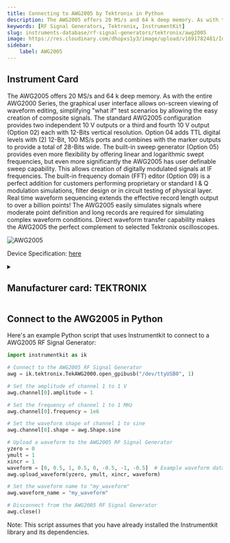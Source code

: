 ```yaml
---
title: Connecting to AWG2005 by Tektronix in Python
description: The AWG2005 offers 20 MS/s and 64 k deep memory. As with the entire AWG2000 Series, the graphical user interface allows on-screen viewing of waveform editing, simplifying "what if" test scenarios by allowing the easy creation of composite signals. The standard AWG2005 configuration provides two independent 10 V outputs or a third and fourth 10 V output (Option 02) each with 12-Bits vertical resolution. Option 04 adds TTL digital levels with (2) 12-Bit, 100 MS/s ports and combines with the marker outputs to provide a total of 28-Bits wide. The built-in sweep generator (Option 05) provides even more flexibility by offering linear and logarithmic swept frequencies, but even more significantly the AWG2005 has user definable sweep capability. This allows creation of digitally modulated signals at IF frequencies. The built-in frequency domain (FFT) editor (Option 09) is a perfect addition for customers performing proprietary or standard I & Q modulation simulations, filter design or in circuit testing of physical layer. Real time waveform sequencing extends the effective record length output to over a billion points! The AWG2005 easily simulates signals where moderate point definition and long records are required for simulating complex waveform conditions. Direct waveform transfer capability makes the AWG2005 the perfect complement to selected Tektronix oscilloscopes.
keywords: [RF Signal Generators, Tektronix, InstrumentKit] 
slug: instruments-database/rf-signal-generators/tektronix/awg2005 
image: https://res.cloudinary.com/dhopxs1y3/image/upload/v1691782481/Instruments/RF%20Signal%20Generator/AWG2005/AWG2005.jpg
sidebar:
    label: AWG2005 
---
```



## Instrument Card

The AWG2005 offers 20 MS/s and 64 k deep memory. As with the entire AWG2000 Series, the graphical user interface allows on-screen viewing of waveform editing, simplifying "what if" test scenarios by allowing the easy creation of composite signals. The standard AWG2005 configuration provides two independent 10 V outputs or a third and fourth 10 V output (Option 02) each with 12-Bits vertical resolution. Option 04 adds TTL digital levels with (2) 12-Bit, 100 MS/s ports and combines with the marker outputs to provide a total of 28-Bits wide. The built-in sweep generator (Option 05) provides even more flexibility by offering linear and logarithmic swept frequencies, but even more significantly the AWG2005 has user definable sweep capability. This allows creation of digitally modulated signals at IF frequencies. The built-in frequency domain (FFT) editor (Option 09) is a perfect addition for customers performing proprietary or standard I & Q modulation simulations, filter design or in circuit testing of physical layer. Real time waveform sequencing extends the effective record length output to over a billion points! The AWG2005 easily simulates signals where moderate point definition and long records are required for simulating complex waveform conditions. Direct waveform transfer capability makes the AWG2005 the perfect complement to selected Tektronix oscilloscopes.

![AWG2005](https://res.cloudinary.com/dhopxs1y3/image/upload/v1691782481/Instruments/RF%20Signal%20Generator/AWG2005/AWG2005.jpg)

Device Specification: [here](https://download.tek.com/datasheet/76W_10020_2_1.pdf)

<details style={{ marginTop: "15px"}}>
<summary><h2 style={{display:'inline'}}>Manufacturer card: TEKTRONIX</h2></summary>

![TEKTRONIX](https://res.cloudinary.com/dhopxs1y3/image/upload/v1692806108/Instruments/Vendor%20Logos/Tektronix.png)

Tektronix, Inc., historically widely known as Tek, is an American company best known for manufacturing test and measurement devices such as [oscilloscopes](https://en.wikipedia.org/wiki/Oscilloscope), [logic analyzers](https://en.wikipedia.org/wiki/Logic_analyzer), and video and mobile test protocol equipment.

- Headquarters: USA
- Yearly Revenue (millions, USD): 5800
- Vendor Website: [here](https://www.tek.com/en)

</details>


<FeaturedInstrumentVideo category="RF_SIGNAL_GENERATORS" />

## Connect to the AWG2005 in Python





<Tabs>

<SectionsCard category="RF_SIGNAL_GENERATORS" manufacturer="Tektronix"></SectionsCard>

<TabItem value="InstrumentKit" label="InstrumentKit">

Here's an example Python script that uses Instrumentkit to connect to a AWG2005 RF Signal Generator:

```python
import instrumentkit as ik

# Connect to the AWG2005 RF Signal Generator
awg = ik.tektronix.TekAWG2000.open_gpibusb("/dev/ttyUSB0", 1)

# Set the amplitude of channel 1 to 1 V
awg.channel[0].amplitude = 1

# Set the frequency of channel 1 to 1 MHz
awg.channel[0].frequency = 1e6

# Set the waveform shape of channel 1 to sine
awg.channel[0].shape = awg.Shape.sine

# Upload a waveform to the AWG2005 RF Signal Generator
yzero = 0
ymult = 1
xincr = 1
waveform = [0, 0.5, 1, 0.5, 0, -0.5, -1, -0.5]  # Example waveform data
awg.upload_waveform(yzero, ymult, xincr, waveform)

# Set the waveform name to "my_waveform"
awg.waveform_name = "my_waveform"

# Disconnect from the AWG2005 RF Signal Generator
awg.close()
```

Note: This script assumes that you have already installed the Instrumentkit library and its dependencies.

</TabItem>
</Tabs>